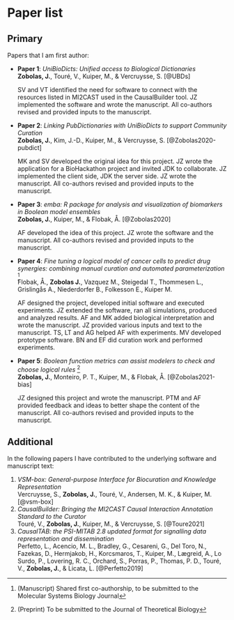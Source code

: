 # Paper list {-}

## Primary {-}

Papers that I am first author:

- **Paper 1**: *UniBioDicts: Unified access to Biological Dictionaries*  
**Zobolas, J.**, Touré, V., Kuiper, M., & Vercruysse, S. [@UBDs]

  SV and VT identified the need for software to connect with the resources listed in MI2CAST used in the CausalBuilder tool. JZ implemented the software and wrote the manuscript. All co-authors revised and provided inputs to the manuscript.

- **Paper 2**: *Linking PubDictionaries with UniBioDicts to support Community Curation*  
**Zobolas, J.**, Kim, J.-D., Kuiper, M., & Vercruysse, S. [@Zobolas2020-pubdict]

  MK and SV developed the original idea for this project. JZ wrote the application for a BioHackathon project and invited JDK to collaborate. JZ implemented the client side, JDK the server side. JZ wrote the manuscript. All co-authors revised and provided inputs to the manuscript.

- **Paper 3**: *emba: R package for analysis and visualization of biomarkers in Boolean model ensembles*  
**Zobolas, J.**, Kuiper, M., & Flobak, Å. [@Zobolas2020]

  AF developed the idea of this project. JZ wrote the software and the manuscript. All co-authors revised and provided inputs to the manuscript.

- **Paper 4**: *Fine tuning a logical model of cancer cells to predict drug synergies: combining manual curation and automated parameterization* ^[(Manuscript) Shared first co-authorship, to be submitted to the Molecular Systems Biology Journal]  
Flobak, Å., **Zobolas J.**, Vazquez M., Steigedal T., Thommesen L., Grislingås A., Niederdorfer B., Folkesson E., Kuiper M.

  AF designed the project, developed initial software and executed experiments. JZ extended the software, ran all simulations, produced and analyzed results. AF and MK added biological interpretation and wrote the manuscript. JZ provided various inputs and text to the manuscript. TS, LT and AG helped AF with experiments. MV developed prototype software. BN and EF did curation work and performed experiments.

- **Paper 5**: *Boolean function metrics can assist modelers to check and choose logical rules* ^[(Preprint) To be submitted to the Journal of Theoretical Biology]  
**Zobolas, J.**, Monteiro, P. T., Kuiper, M., & Flobak, Å. [@Zobolas2021-bias]

  JZ designed this project and wrote the manuscript. PTM and AF provided feedback and ideas to better shape the content of the manuscript. All co-authors revised and provided inputs to the manuscript.

## Additional {-}

In the following papers I have contributed to the underlying software and manuscript text:

1. *VSM-box: General-purpose Interface for Biocuration and Knowledge Representation*  
Vercruysse, S., **Zobolas, J.**, Touré, V., Andersen, M. K., & Kuiper, M. [@vsm-box]
2. *CausalBuilder: Bringing the MI2CAST Causal Interaction Annotation Standard to the Curator*  
Touré, V., **Zobolas, J.**, Kuiper, M., & Vercruysse, S. [@Toure2021]
3. *CausalTAB: the PSI-MITAB 2.8 updated format for signalling data representation and dissemination*  
Perfetto, L., Acencio, M. L., Bradley, G., Cesareni, G., Del Toro, N., Fazekas, D., Hermjakob, H., Korcsmaros, T., Kuiper, M., Lægreid, A., Lo Surdo, P., Lovering, R. C., Orchard, S., Porras, P., Thomas, P. D., Touré, V., **Zobolas, J.**, & Licata, L. [@Perfetto2019]

